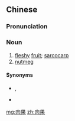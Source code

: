 ==Chinese==
{{zh-forms}}

===Pronunciation===
{{zh-pron
|m=ruòguǒ
|cat=n
}}

===Noun===
{{zh-noun}}

# [[fleshy]] [[fruit]]; [[sarcocarp]]
# [[nutmeg]]

====Synonyms====
* {{sense|fleshy fruit}} {{zh-l|多汁果}}, {{zh-l|液果}}
* {{sense|nutmeg}} {{zh-l|肉豆蔻}}

{{zh-cat|Spices and herbs|Fruits}}

[[mg:肉果]]
[[zh:肉果]]